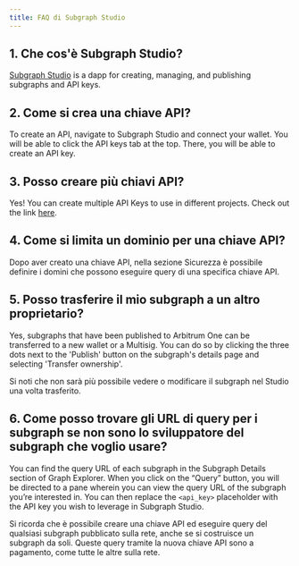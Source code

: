 ```yaml
---
title: FAQ di Subgraph Studio
---
```


## 1. Che cos'è Subgraph Studio?

[Subgraph Studio](https://thegraph.com/studio/) is a dapp for creating, managing, and publishing subgraphs and API keys.

## 2. Come si crea una chiave API?

To create an API, navigate to Subgraph Studio and connect your wallet. You will be able to click the API keys tab at the top. There, you will be able to create an API key.

## 3. Posso creare più chiavi API?

Yes! You can create multiple API Keys to use in different projects. Check out the link [here](https://thegraph.com/studio/apikeys/).

## 4. Come si limita un dominio per una chiave API?

Dopo aver creato una chiave API, nella sezione Sicurezza è possibile definire i domini che possono eseguire query di una specifica chiave API.

## 5. Posso trasferire il mio subgraph a un altro proprietario?

Yes, subgraphs that have been published to Arbitrum One can be transferred to a new wallet or a Multisig. You can do so by clicking the three dots next to the 'Publish' button on the subgraph's details page and selecting 'Transfer ownership'.

Si noti che non sarà più possibile vedere o modificare il subgraph nel Studio una volta trasferito.

## 6. Come posso trovare gli URL di query per i subgraph se non sono lo sviluppatore del subgraph che voglio usare?

You can find the query URL of each subgraph in the Subgraph Details section of Graph Explorer. When you click on the “Query” button, you will be directed to a pane wherein you can view the query URL of the subgraph you’re interested in. You can then replace the `<api_key>` placeholder with the API key you wish to leverage in Subgraph Studio.

Si ricorda che è possibile creare una chiave API ed eseguire query del qualsiasi subgraph pubblicato sulla rete, anche se si costruisce un subgraph da soli. Queste query tramite la nuova chiave API sono a pagamento, come tutte le altre sulla rete.
